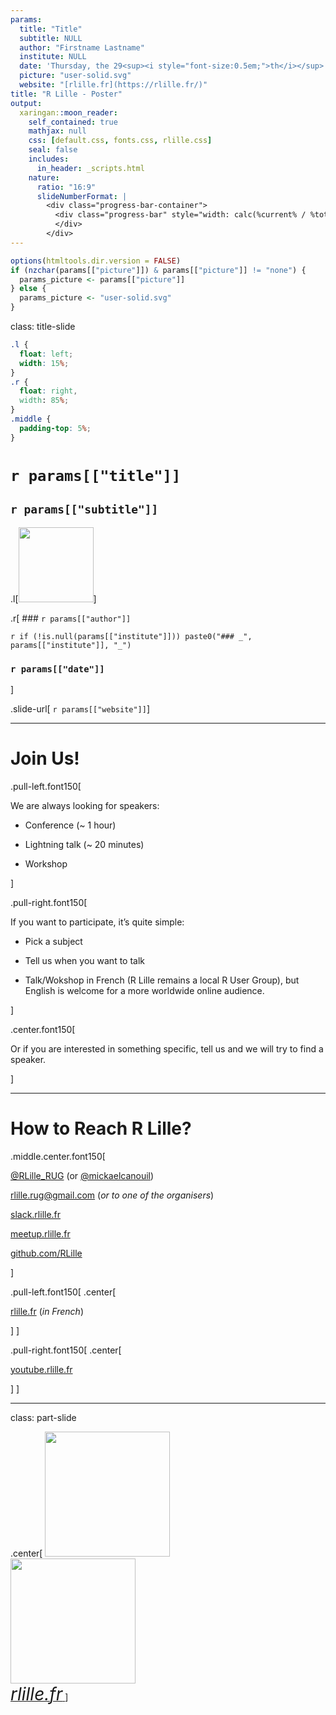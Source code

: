 ```yaml
---
params:
  title: "Title"
  subtitle: NULL
  author: "Firstname Lastname"
  institute: NULL
  date: 'Thursday, the 29<sup><i style="font-size:0.5em;">th</i></sup> of April, 2021 - 18 h 00 (CEST / UTC + 2)'
  picture: "user-solid.svg"
  website: "[rlille.fr](https://rlille.fr/)"
title: "R Lille - Poster"
output:
  xaringan::moon_reader:
    self_contained: true
    mathjax: null
    css: [default.css, fonts.css, rlille.css]
    seal: false
    includes:
      in_header: _scripts.html
    nature:
      ratio: "16:9"
      slideNumberFormat: |
        <div class="progress-bar-container">
          <div class="progress-bar" style="width: calc(%current% / %total% * 100%);">
          </div>
        </div>
---
```


```r
options(htmltools.dir.version = FALSE)
if (nzchar(params[["picture"]]) & params[["picture"]] != "none") {
  params_picture <- params[["picture"]]
} else {
  params_picture <- "user-solid.svg"
}
```

class: title-slide

```css
.l {
  float: left;
  width: 15%;
}
.r {
  float: right,
  width: 85%;
}
.middle {
  padding-top: 5%;
}
```

# `r params[["title"]]`

## `r params[["subtitle"]]`

.l[<img src = "`r params_picture`" height = "120px" width = "120px" id = "picture" />]

.r[
### `r params[["author"]]`

`r if (!is.null(params[["institute"]])) paste0("### _", params[["institute"]], "_") `

### `r params[["date"]]`
]

.slide-url[
`r params[["website"]]`
]

---

# Join Us!

.pull-left.font150[

We are always looking for speakers:

+ Conference (~ 1 hour)

+ Lightning talk (~ 20 minutes)

+ Workshop

]

.pull-right.font150[

If you want to participate, it's quite simple:

+ Pick a subject

+	Tell us when you want to talk

+	Talk/Wokshop in French
    (R Lille remains a local R User Group),
    but English is welcome for a more worldwide online audience.

]

.center.font150[

Or if you are interested in something specific, tell us and we will try to find a speaker.

]

---

# How to Reach R Lille?

.middle.center.font150[

[<i class = "fab fa-twitter"></i> @RLille_RUG](https://twitter.com/RLille_RUG) (or [<i class = "fab fa-twitter"></i> @mickaelcanouil](https://twitter.com/mickaelcanouil))

[<i class = "fas fa-envelope"></i> rlille.rug@gmail.com](mailto:rlille.rug@gmail.com)
(_or to one of the organisers_)

[<i class = "fab fa-slack"></i> slack.rlille.fr](http://slack.rlille.fr/)

[<i class = "fab fa-meetup"></i> meetup.rlille.fr](http://meetup.rlille.fr/)

[<i class = "fab fa-github"></i> github.com/RLille](https://github.com/RLille)

]

.pull-left.font150[
.center[

[<i class = "fas fa-home"></i> rlille.fr](https://rlille.fr/) (_in French_)

]
]

.pull-right.font150[
.center[

[<i class = "fab fa-youtube"></i> youtube.rlille.fr](http://youtube.rlille.fr)

]
]

---
class: part-slide

.center[
<a href="https://rlille.fr/" target="_blank"><img src="https://raw.githubusercontent.com/mcanouil/hex-stickers/main/SVG/rlille.svg" width = "200px"/></br>
<img src="https://raw.githubusercontent.com/RLille/logos/main/RConsortium_Horizontal_Pantone.png" width = "200px"/>
</br>
<i style="font-size: 200%">rlille.fr</i>
</a>
]
